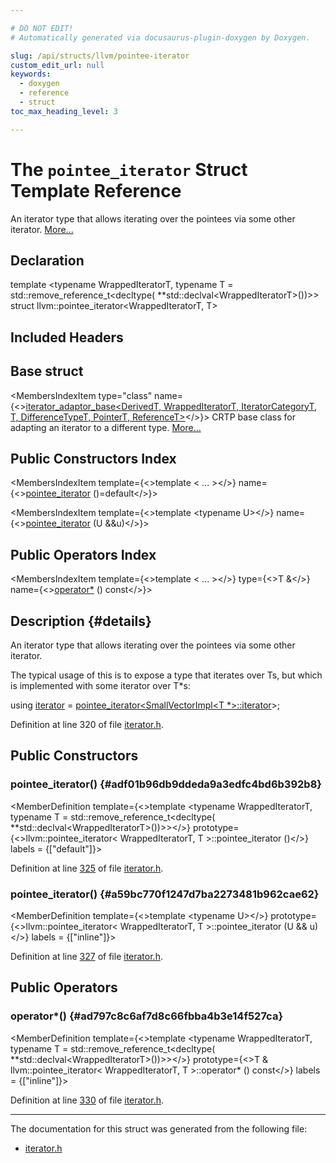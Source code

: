 ```yaml
---

# DO NOT EDIT!
# Automatically generated via docusaurus-plugin-doxygen by Doxygen.

slug: /api/structs/llvm/pointee-iterator
custom_edit_url: null
keywords:
  - doxygen
  - reference
  - struct
toc_max_heading_level: 3

---
```





# The `pointee_iterator` Struct Template Reference

<DoxygenPage pluginConfig={pluginConfig}>

An iterator type that allows iterating over the pointees via some other iterator. <a href="#details">More...</a>

## Declaration

<CodeBlock>template &lt;typename WrappedIteratorT, typename T = std::remove&#95;reference&#95;t&lt;decltype(              &#42;&#42;std::declval&lt;WrappedIteratorT&gt;())&gt;&gt;
struct llvm::pointee_iterator&lt;WrappedIteratorT, T&gt;</CodeBlock>

## Included Headers

<IncludesList>
<IncludesListItem
  filePath="llvm/ADT/iterator.h"
  permalink="/docs/api/files/include/include/llvm/include/llvm/adt/iterator-h"
  isLocal="true" />
</IncludesList>

## Base struct

<MembersIndex>

<MembersIndexItem
  type="class"
  name={<><a href="/docs/api/classes/llvm/iterator-adaptor-base">iterator&#95;adaptor&#95;base&lt;DerivedT, WrappedIteratorT, IteratorCategoryT, T, DifferenceTypeT, PointerT, ReferenceT&gt;</a></>}>
CRTP base class for adapting an iterator to a different type. <a href="/docs/api/classes/llvm/iterator-adaptor-base/#details">More...</a>
</MembersIndexItem>

</MembersIndex>

## Public Constructors Index

<MembersIndex>

<MembersIndexItem
  template={<>template &lt; ... &gt;</>}
  name={<><a href="#adf01b96db9ddeda9a3edfc4bd6b392b8">pointee&#95;iterator</a> ()=default</>}>
</MembersIndexItem>

<MembersIndexItem
  template={<>template &lt;typename U&gt;</>}
  name={<><a href="#a59bc770f1247d7ba2273481b962cae62">pointee&#95;iterator</a> (U &amp;&amp;u)</>}>
</MembersIndexItem>

</MembersIndex>

## Public Operators Index

<MembersIndex>

<MembersIndexItem
  template={<>template &lt; ... &gt;</>}
  type={<>T &amp;</>}
  name={<><a href="#ad797c8c6af7d8c66fbba4b3e14f527ca">operator&#42;</a> () const</>}>
</MembersIndexItem>

</MembersIndex>

## Description {#details}

An iterator type that allows iterating over the pointees via some other iterator.

The typical usage of this is to expose a type that iterates over Ts, but which is implemented with some iterator over T&#42;s:


<ProgramListing>

<CodeLine><Highlight kind="keyword">using </Highlight><Highlight kind="normal"><a href="/docs/api/namespaces/llvm/sandboxir/#a7f5af8c1ba2e11773efdbf7b6bc0d4e8">iterator</a> = <a href="#adf01b96db9ddeda9a3edfc4bd6b392b8">pointee&#95;iterator&lt;SmallVectorImpl&lt;T &#42;&gt;::iterator</a>&gt;;</Highlight></CodeLine>

</ProgramListing>

Definition at line 320 of file <a href="/docs/api/files/include/include/llvm/include/llvm/adt/iterator-h">iterator.h</a>.

<SectionDefinition>

## Public Constructors

### pointee&#95;iterator() {#adf01b96db9ddeda9a3edfc4bd6b392b8}

<MemberDefinition
  template={<>template &lt;typename WrappedIteratorT, typename T = std::remove&#95;reference&#95;t&lt;decltype(              &#42;&#42;std::declval&lt;WrappedIteratorT&gt;())&gt;&gt;</>}
  prototype={<>llvm::pointee&#95;iterator&lt; WrappedIteratorT, T &gt;::pointee&#95;iterator ()</>}
  labels = {["default"]}>

Definition at line <a href="/docs/api/files/include/include/llvm/include/llvm/adt/iterator-h/#l00325">325</a> of file <a href="/docs/api/files/include/include/llvm/include/llvm/adt/iterator-h">iterator.h</a>.
</MemberDefinition>

### pointee&#95;iterator() {#a59bc770f1247d7ba2273481b962cae62}

<MemberDefinition
  template={<>template &lt;typename U&gt;</>}
  prototype={<>llvm::pointee&#95;iterator&lt; WrappedIteratorT, T &gt;::pointee&#95;iterator (U &amp;&amp; u)</>}
  labels = {["inline"]}>

Definition at line <a href="/docs/api/files/include/include/llvm/include/llvm/adt/iterator-h/#l00327">327</a> of file <a href="/docs/api/files/include/include/llvm/include/llvm/adt/iterator-h">iterator.h</a>.
</MemberDefinition>

</SectionDefinition>

<SectionDefinition>

## Public Operators

### operator&#42;() {#ad797c8c6af7d8c66fbba4b3e14f527ca}

<MemberDefinition
  template={<>template &lt;typename WrappedIteratorT, typename T = std::remove&#95;reference&#95;t&lt;decltype(              &#42;&#42;std::declval&lt;WrappedIteratorT&gt;())&gt;&gt;</>}
  prototype={<>T &amp; llvm::pointee&#95;iterator&lt; WrappedIteratorT, T &gt;::operator&#42; () const</>}
  labels = {["inline"]}>

Definition at line <a href="/docs/api/files/include/include/llvm/include/llvm/adt/iterator-h/#l00330">330</a> of file <a href="/docs/api/files/include/include/llvm/include/llvm/adt/iterator-h">iterator.h</a>.
</MemberDefinition>

</SectionDefinition>

<hr/>

The documentation for this struct was generated from the following file:

<ul>
<li><a href="/docs/api/files/include/include/llvm/include/llvm/adt/iterator-h">iterator.h</a></li>
</ul>

</DoxygenPage>
